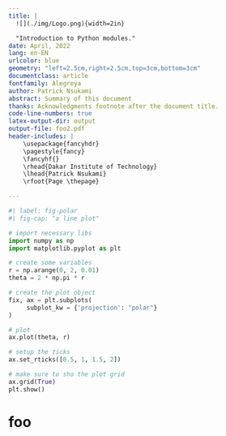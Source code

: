 ```yaml
---
title: |
  ![](./img/Logo.png){width=2in}

  "Introduction to Python modules."
date: April, 2022
lang: en-EN
urlcolor: blue
geometry: "left=2.5cm,right=2.5cm,top=3cm,bottom=3cm"
documentclass: article
fontfamily: Alegreya
author: Patrick Nsukami
abstract: Summary of this document
thanks: Acknowledgments footnote after the document title.
code-line-numbers: true
latex-output-dir: output
output-file: foo2.pdf
header-includes: |
    \usepackage{fancyhdr}
    \pagestyle{fancy}
    \fancyhf{}
    \rhead{Dakar Institute of Technology}
    \lhead{Patrick Nsukami}
    \rfoot{Page \thepage}

---
```


```python
#| label: fig-polar
#| fig-cap: "a line plot"

# import necessary libs
import numpy as np
import matplotlib.pyplot as plt

# create some variables
r = np.arange(0, 2, 0.01)
theta = 2 * np.pi * r

# create the plot object
fix, ax = plt.subplots(
     subplot_kw = {'projection': "polar"}
)

# plot
ax.plot(theta, r)

# setup the ticks
ax.set_rticks([0.5, 1, 1.5, 2])

# make sure to sho the plot grid
ax.grid(True)
plt.show()
```

\newpage

# foo
